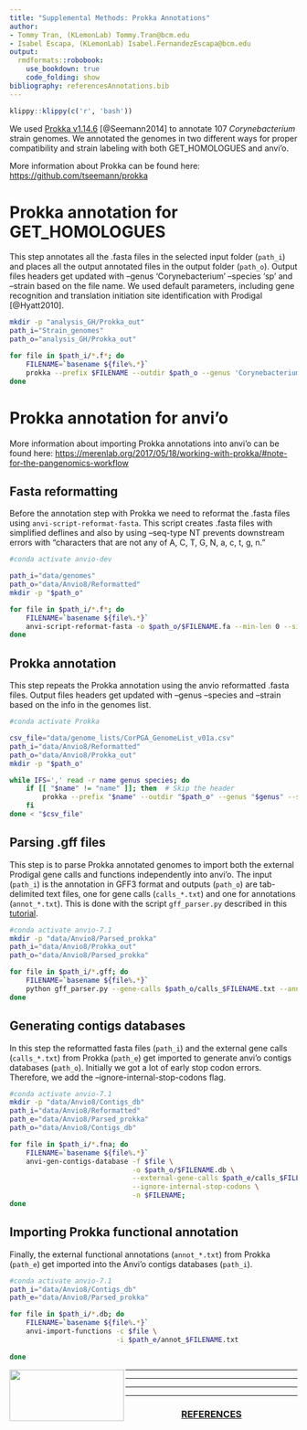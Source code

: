 ```yaml
---
title: "Supplemental Methods: Prokka Annotations"
author: 
- Tommy Tran, (KLemonLab) Tommy.Tran@bcm.edu
- Isabel Escapa, (KLemonLab) Isabel.FernandezEscapa@bcm.edu
output:
  rmdformats::robobook:
    use_bookdown: true
    code_folding: show
bibliography: referencesAnnotations.bib
---
```


```r
klippy::klippy(c('r', 'bash'))
```

We used [Prokka v1.14.6](https://github.com/tseemann/prokka) [@Seemann2014] to annotate 107 *Corynebacterium* strain genomes. We annotated the genomes in two different ways for proper compatibility and strain labeling with both GET_HOMOLOGUES and anvi'o.

More information about Prokka can be found here: <https://github.com/tseemann/prokka>

# Prokka annotation for GET_HOMOLOGUES

This step annotates all the .fasta files in the selected input folder (`path_i`) and places all the output annotated files in the output folder (`path_o`). Output files headers get updated with --genus 'Corynebacterium' --species 'sp' and --strain based on the file name. We used default parameters, including gene recognition and translation initiation site identification with Prodigal [@Hyatt2010].

```bash
mkdir -p "analysis_GH/Prokka_out"
path_i="Strain_genomes"
path_o="analysis_GH/Prokka_out"

for file in $path_i/*.f*; do
    FILENAME=`basename ${file%.*}`
    prokka --prefix $FILENAME --outdir $path_o --genus 'Corynebacterium' --species 'sp' --strain $FILENAME --centre X --compliant --cpus 0 --force $file; 
done
```

# Prokka annotation for anvi'o

More information about importing Prokka annotations into anvi'o can be found here: <https://merenlab.org/2017/05/18/working-with-prokka/#note-for-the-pangenomics-workflow>

## Fasta reformatting

Before the annotation step with Prokka we need to reformat the .fasta files using `anvi-script-reformat-fasta`. This script creates .fasta files with simplified deflines and also by using --seq-type NT prevents downstream errors with "characters that are not any of A, C, T, G, N, a, c, t, g, n."

```bash
#conda activate anvio-dev

path_i="data/genomes"
path_o="data/Anvio8/Reformatted"
mkdir -p "$path_o"

for file in $path_i/*.f*; do
    FILENAME=`basename ${file%.*}`
    anvi-script-reformat-fasta -o $path_o/$FILENAME.fa --min-len 0 --simplify-names $file --seq-type NT; 
done
```

## Prokka annotation

This step repeats the Prokka annotation using the anvio reformatted .fasta files. Output files headers get updated with --genus --species and --strain based on the info in the genomes list.

```bash
#conda activate Prokka

csv_file="data/genome_lists/CorPGA_GenomeList_v01a.csv"
path_i="data/Anvio8/Reformatted"
path_o="data/Anvio8/Prokka_out"
mkdir -p "$path_o"

while IFS=',' read -r name genus species; do
    if [[ "$name" != "name" ]]; then  # Skip the header
        prokka --prefix "$name" --outdir "$path_o" --genus "$genus" --species "$species" --strain "$name" --cpus 0 --force "$path_i/$name.fa"
    fi
done < "$csv_file"
```

## Parsing .gff files

This step is to parse Prokka annotated genomes to import both the external Prodigal gene calls and functions independently into anvi'o. The input (`path_i`) is the annotation in GFF3 format and outputs (`path_o`) are tab-delimited text files, one for gene calls (`calls_*.txt`) and one for annotations (`annot_*.txt`). This is done with the script `gff_parser.py` described in this [tutorial](https://merenlab.org/2017/05/18/working-with-prokka/).

```bash
#conda activate anvio-7.1
mkdir -p "data/Anvio8/Parsed_prokka"
path_i="data/Anvio8/Prokka_out"
path_o="data/Anvio8/Parsed_prokka"

for file in $path_i/*.gff; do
    FILENAME=`basename ${file%.*}`
    python gff_parser.py --gene-calls $path_o/calls_$FILENAME.txt --annotation $path_o/annot_$FILENAME.txt $file;
done
```

## Generating contigs databases

In this step the reformatted fasta files (`path_i`) and the external gene calls (`calls_*.txt`) from Prokka (`path_e`) get imported to generate anvi’o contigs databases (`path_o`). Initially we got a lot of early stop codon errors. Therefore, we add the –ignore-internal-stop-codons flag.

```bash
#conda activate anvio-7.1
mkdir -p "data/Anvio8/Contigs_db"
path_i="data/Anvio8/Reformatted"
path_e="data/Anvio8/Parsed_prokka"
path_o="data/Anvio8/Contigs_db"

for file in $path_i/*.fna; do
    FILENAME=`basename ${file%.*}`
    anvi-gen-contigs-database -f $file \
                              -o $path_o/$FILENAME.db \
                              --external-gene-calls $path_e/calls_$FILENAME.txt \
                              --ignore-internal-stop-codons \
                              -n $FILENAME;
done
```

## Importing Prokka functional annotation

Finally, the external functional annotations (`annot_*.txt`) from Prokka (`path_e`) get imported into the Anvi’o contigs databases (`path_i`).

```bash
#conda activate anvio-7.1
path_i="data/Anvio8/Contigs_db"
path_e="data/Anvio8/Parsed_prokka"

for file in $path_i/*.db; do
    FILENAME=`basename ${file%.*}`
    anvi-import-functions -c $file \
                          -i $path_e/annot_$FILENAME.txt
      
done
```

<img src="images/Department-of-Molecular-Virology-&amp;-Microbiologyy-Horz-GRAY.png" align="left" width="200" height="90"/>

------------------------------------------------------------------------

------------------------------------------------------------------------

------------------------------------------------------------------------

------------------------------------------------------------------------

<center>

<h3>[REFERENCES]{.underline}</h3>

</center>
